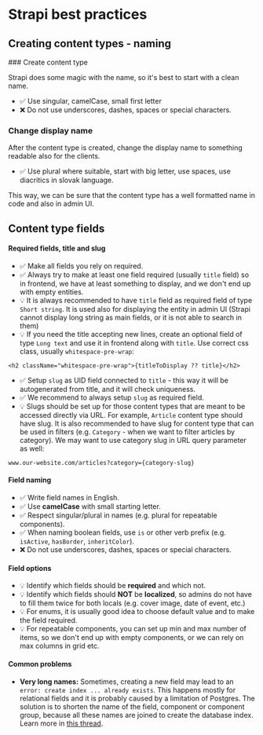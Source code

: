 # Strapi best practices


## Creating content types - naming

<Steps>
### Create content type

Strapi does some magic with the name, so it's best to start with a clean name.

- ✅ Use singular, camelCase, small first letter
- ❌ Do not use underscores, dashes, spaces or special characters.

### Change display name

After the content type is created, change the display name to something readable also for the clients.

- ✅ Use plural where suitable, start with big letter, use spaces, use diacritics in slovak language.

</Steps>

This way, we can be sure that the content type has a well formatted name in code and also in admin UI.

## Content type fields

#### Required fields, title and slug

- ✅ Make all fields you rely on required.
- ✅ Always try to make at least one field required (usually `title` field) so in frontend, we have at least something to display, and we don't end up with empty entities.
- 💡 It is always recommended to have `title` field as required field of type `Short string`. It is used also for displaying the entity in admin UI (Strapi cannot display long string as main fields, or it is not able to search in them)
- 💡 If you need the title accepting new lines, create an optional field of type `Long text` and use it in frontend along with `title`. Use correct css class, usually `whitespace-pre-wrap`:

```tsx copy
<h2 className="whitespace-pre-wrap">{titleToDisplay ?? title}</h2>
```

- ✅ Setup `slug` as UID field connected to `title` - this way it will be autogenerated from title, and it will check uniqueness.
- ✅ We recommend to always setup `slug` as required field.
- 💡 Slugs should be set up for those content types that are meant to be accessed directly via URL. For example, `Article` content type should have slug. It is also recommended to have slug for content type that can be used in filters (e.g. `Category` - when we want to filter articles by category). We may want to use category slug in URL query parameter as well:

```
www.our-website.com/articles?category={category-slug}
```

#### Field naming

- ✅ Write field names in English.
- ✅ Use **camelCase** with small starting letter.
- ✅ Respect singular/plural in names (e.g. plural for repeatable components).
- ✅ When naming boolean fields, use `is` or other verb prefix (e.g. `isActive`, `hasBorder`, `inheritColor`).
- ❌ Do not use underscores, dashes, spaces or special characters.

#### Field options

- 💡 Identify which fields should be **required** and which not.
- 💡 Identify which fields should **NOT** be **localized**, so admins do not have to fill them twice for both locals (e.g. cover image, date of event, etc.)
- 💡 For enums, it is usually good idea to choose default value and to make the field required.
- 💡 For repeatable components, you can set up min and max number of items, so we don't end up with empty components, or we can rely on max columns in grid etc.

#### Common problems

- **Very long names:** Sometimes, creating a new field may lead to an `error: create index ... already exists`. This happens mostly for relational fields and it is probably caused by a limitation of Postgres. The solution is to shorten the name of the field, component or component group, because all these names are joined to create the database index. Learn more in [this thread](https://forum.strapi.io/t/create-index-already-exists/16835/7).
